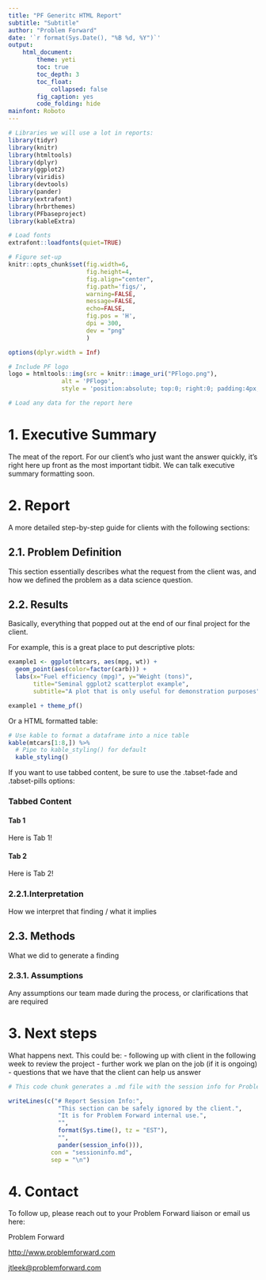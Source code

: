 ```yaml
---
title: "PF Generitc HTML Report"
subtitle: "Subtitle"
author: "Problem Forward"
date: '`r format(Sys.Date(), "%B %d, %Y")`'
output: 
    html_document:
        theme: yeti
        toc: true
        toc_depth: 3
        toc_float: 
            collapsed: false
        fig_caption: yes
        code_folding: hide
mainfont: Roboto
---
```


```r
# Libraries we will use a lot in reports:
library(tidyr)
library(knitr)
library(htmltools)
library(dplyr)
library(ggplot2)
library(viridis)
library(devtools)
library(pander)
library(extrafont)
library(hrbrthemes)
library(PFbaseproject)
library(kableExtra)

# Load fonts
extrafont::loadfonts(quiet=TRUE)

# Figure set-up
knitr::opts_chunk$set(fig.width=6,
                      fig.height=4,
                      fig.align="center",
                      fig.path='figs/',
                      warning=FALSE,
                      message=FALSE,
                      echo=FALSE,
                      fig.pos = 'H',
                      dpi = 300,
                      dev = "png"
                      )

options(dplyr.width = Inf)
```

```r
# Include PF logo
logo = htmltools::img(src = knitr::image_uri("PFlogo.png"),
               alt = 'PFlogo', 
               style = 'position:absolute; top:0; right:0; padding:4px;')
```

```r
# Load any data for the report here
```

# 1. Executive Summary
The meat of the report. For our client's who just want the answer quickly, it's right here up front as the most important tidbit. We can talk executive summary formatting soon.

# 2. Report
A more detailed step-by-step guide for clients with the following sections:

## 2.1. Problem Definition
This section essentially describes what the request from the client was, and how we defined the problem as a data science question. 

## 2.2. Results
Basically, everything that popped out at the end of our final project for the client.

For example, this is a great place to put descriptive plots:

```r
example1 <- ggplot(mtcars, aes(mpg, wt)) +
  geom_point(aes(color=factor(carb))) +
  labs(x="Fuel efficiency (mpg)", y="Weight (tons)",
       title="Seminal ggplot2 scatterplot example",
       subtitle="A plot that is only useful for demonstration purposes")

example1 + theme_pf()
```

Or a HTML formatted table:

```r
# Use kable to format a dataframe into a nice table
kable(mtcars[1:8,]) %>%
  # Pipe to kable_styling() for default 
  kable_styling()
```

If you want to use tabbed content, be sure to use the .tabset-fade and .tabset-pills options:

### Tabbed Content {.tabset .tabset-fade .tabset-pills}

#### Tab 1

Here is Tab 1!

#### Tab 2

Here is Tab 2!

### 2.2.1.Interpretation
How we interpret that finding / what it implies

## 2.3. Methods 
What we did to generate a finding

### 2.3.1. Assumptions
Any assumptions our team made during the process, or clarifications that are required

# 3. Next steps

What happens next. This could be:
 - following up with client in the following week to review the project
 - further work we plan on the job (if it is ongoing)
 - questions that we have that the client can help us answer

```r
# This code chunk generates a .md file with the session info for Problem Forward to use for debugging purposes. It can be safely ignored by the client.

writeLines(c("# Report Session Info:",
              "This section can be safely ignored by the client.",
              "It is for Problem Forward internal use.",
              "",
              format(Sys.time(), tz = "EST"),
              "",
              pander(session_info())), 
            con = "sessioninfo.md",
            sep = "\n")
```

# 4. Contact

To follow up, please reach out to your Problem Forward liaison or email us here:

Problem Forward

<http://www.problemforward.com>

[jtleek@problemforward.com](mailto:jtleek@problemforward.com)
